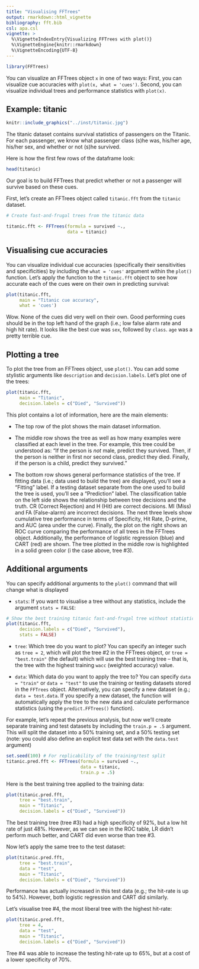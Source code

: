 ```yaml
---
title: "Visualising FFTrees"
output: rmarkdown::html_vignette
bibliography: fft.bib
csl: apa.csl
vignette: >
  %\VignetteIndexEntry{Visualizing FFTrees with plot()}
  %\VignetteEngine{knitr::rmarkdown}
  %\VignetteEncoding{UTF-8}
---
```




```r
library(FFTrees)
```

You can visualize an FFTrees object `x` in one of two ways: First, you can visualize cue accuracies with `plot(x, what = 'cues')`. Second, you can visualize individual trees and performance statistics with `plot(x)`.

## Example: titanic

```r
knitr::include_graphics("../inst/titanic.jpg")
```


The titanic dataset contains survival statistics of passengers on the Titanic. For each passenger, we know what passenger class (s)he was, his/her age, his/her sex, and whether or not (s)he survived. 

Here is how the first few rows of the dataframe look:

```r
head(titanic)
```

Our goal is to build FFTrees that predict whether or not a passenger will survive based on these cues.

First, let's create an FFTrees object called `titanic.fft` from the `titanic` dataset.
```r
# Create fast-and-frugal trees from the titanic data

titanic.fft <- FFTrees(formula = survived ~.,
                       data = titanic)       
```

## Visualising cue accuracies

You can visualize individual cue accuracies (specifically their sensitivities and specificities) by including the `what = 'cues'` argument within the `plot()` function. Let's apply the function to the `titanic.fft` object to see how accurate each of the cues were on their own in predicting survival:

```r
plot(titanic.fft,
     main = "Titanic cue accuracy",
     what = 'cues')
```

Wow. None of the cues did very well on their own. Good performing cues should be in the top left hand of the graph (i.e.; low false alarm rate and high hit rate). It looks like the best cue was `sex`, followed by `class`. `age` was a pretty terrible cue.

## Plotting a tree

To plot the tree from an FFTrees object, use `plot()`. You can add some stylistic arguments like `description` and `decision.labels`. Let's plot one of the trees:

```r
plot(titanic.fft, 
     main = "Titanic", 
     decision.labels = c("Died", "Survived"))
```

This plot contains a lot of information, here are the main elements:

- The top row of the plot shows the main dataset information. 

- The middle row shows the tree as well as how many examples were classified at each level in the tree. For example, this tree could be understood as: "If the person is *not* male, predict they survived. Then, if the person is neither in first nor second class, predict they died. Finally, if the person is a child, predict they survived."

- The bottom row shows general performance statistics of the tree. If fitting data (i.e.; data used to build the tree) are displayed, you'll see a "Fitting" label. If a testing dataset separate from the one used to build the tree is used, you'll see a "Prediction" label. The classification table on the left side shows the relationship between tree decisions and the truth. CR (Correct Rejection) and H (Hit) are correct decisions. MI (Miss) and FA (False-alarm) are incorrect decisions. The next three levels show cumulative tree performance in terms of Specificity, Hit Rate, D-prime, and AUC (area under the curve). Finally, the plot on the right shows an ROC curve comparing the performance of all trees in the FFTrees object. Additionally, the performance of logistic regression (blue) and CART (red) are shown. The tree plotted in the middle row is highlighted in a solid green color (i the case above, tree #3).

## Additional arguments

You can specify additional arguments to the `plot()` command that will change what is displayed

- `stats`: If you want to visualise a tree without any statistics, include the argument `stats = FALSE`:

```r
# Show the best training titanic fast-and-frugal tree without statistics
plot(titanic.fft,
     decision.labels = c("Died", "Survived"),
     stats = FALSE)
```


- `tree`: Which tree do you want to plot? You can specify an integer such as `tree = 2`, which will plot the tree #2 in the FFTrees object, or `tree = "best.train"` (the default) which will use the best training tree -- that is, the tree with the highest training `wacc` (weighted accuracy) value.

- `data`: Which data do you want to apply the tree to? You can specify `data = "train"` or `data = "test"` to use the training or testing datasets stored in the `FFTrees` object. Alternatively, you can specify a new dataset (e.g.; `data = test.data`. If you specify a new dataset, the function will automatically apply the tree to the new data and calculate performance statistics (using the `predict.FFTrees()` function).

For example, let's repeat the previous analysis, but now we'll create separate training and test datasets by including the `train.p = .5` argument. This will split the dataset into a 50% training set, and a 50% testing set (note: you could also define an explicit test data set with the `data.test` argument)

```r
set.seed(100) # For replicability of the training/test split
titanic.pred.fft <- FFTrees(formula = survived ~.,
                            data = titanic,
                            train.p = .5)
```

Here is the best training tree applied to the training data:

```r
plot(titanic.pred.fft,
     tree = "best.train", 
     main = "Titanic", 
     decision.labels = c("Died", "Survived"))
```

The best training tree (tree #3) had a high specificity of 92%, but a low hit rate of just 48%. However, as we can see in the ROC table, LR didn't perform much better, and CART did even worse than tree #3.

Now let's apply the same tree to the test dataset:

```r
plot(titanic.pred.fft,
     tree = "best.train",
     data = "test", 
     main = "Titanic", 
     decision.labels = c("Died", "Survived"))
```

Performance has actually increased in this test data (e.g.; the hit-rate is up to 54%). However, both logistic regression and CART did similarly. 

Let's visualise tree #4, the most liberal tree with the highest hit-rate:

```r
plot(titanic.pred.fft,
     tree = 4,
     data = "test", 
     main = "Titanic", 
     decision.labels = c("Died", "Survived"))
```

Tree #4 was able to increase the testing hit-rate up to 65%, but at a cost of a lower specificity of 70%.
